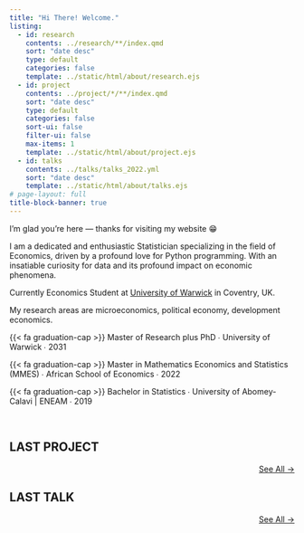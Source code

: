 ```yaml
---
title: "Hi There! Welcome."
listing:
  - id: research
    contents: ../research/**/index.qmd
    sort: "date desc"
    type: default
    categories: false
    template: ../static/html/about/research.ejs
  - id: project
    contents: ../project/*/**/index.qmd
    sort: "date desc"
    type: default
    categories: false
    sort-ui: false
    filter-ui: false
    max-items: 1
    template: ../static/html/about/project.ejs
  - id: talks
    contents: ../talks/talks_2022.yml
    sort: "date desc"
    template: ../static/html/about/talks.ejs
# page-layout: full
title-block-banner: true
---
```


I’m glad you’re here — thanks for visiting my website 😁

I am a dedicated and enthusiastic Statistician specializing in the field of Economics, driven by a profound love for Python programming. With an insatiable curiosity for data and its profound impact on economic phenomena.

Currently Economics Student at [University of Warwick](https://warwick.ac.uk/fac/soc/economics/) in Coventry, UK.

My research areas are microeconomics, political economy, development economics.

{{< fa graduation-cap >}} Master of Research plus PhD &#8729; University of Warwick  &#8729;  2031

{{< fa graduation-cap >}} Master in Mathematics Economics and Statistics (MMES)  &#8729; African School of Economics  &#8729;  2022

{{< fa graduation-cap >}} Bachelor in Statistics  &#8729; University of Abomey-Calavi | ENEAM  &#8729;  2019

<br>

<!---
 ## WORKING PAPERS

:::{#research}
:::

::: {style="text-align: right"}
[See All →](../research)
::: 
--->

## LAST PROJECT 

:::{#project}
:::

::: {style="text-align: right"}
[See All →](../project)
:::

## LAST TALK

:::{#talks}
:::

::: {style="text-align: right"}
[See All →](../talks)
:::